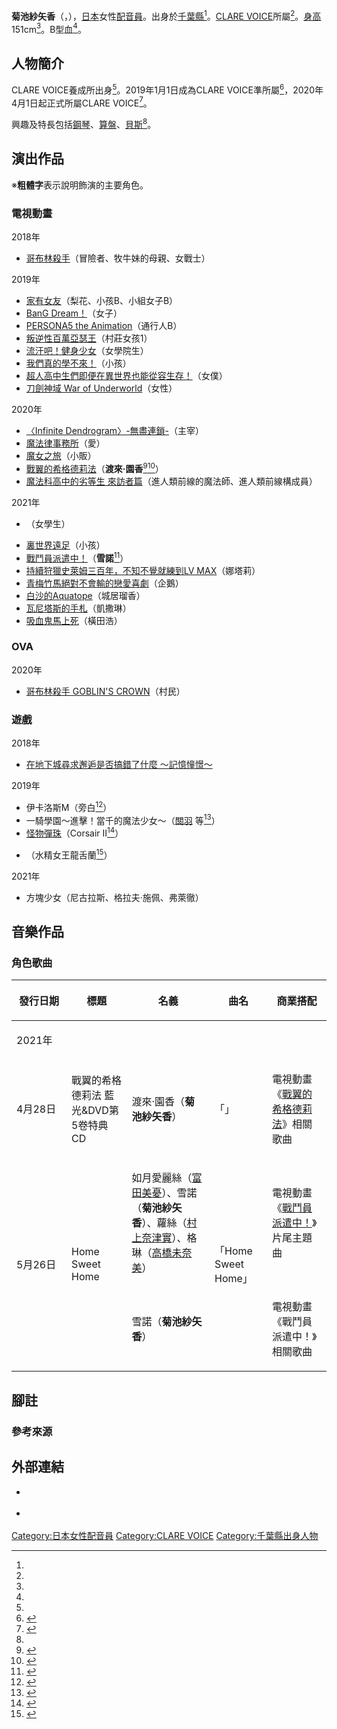 {{multiple issues|
{{Notability Unreferenced|time=2021-03-07T12:14:51+00:00}}
{{Primarysources|time=2021-03-07T12:14:51+00:00}}
}}
{{noteTA|G1=Anime}}
{{配音員
|姓名= 菊池紗矢香
|圖片= 
|尺寸= 
|替代= 
|簡介= 
|本名= 
|外文名= 菊池 紗矢香
|外文= ja
|羅馬拼音= 
|英文名= 
|暱稱= 
|藝名= 
|國籍= {{JPN}}
|籍貫= 
|出生地= 
|出身地= {{JPN}}[[千葉縣|千葉縣]]
|死歿地= 
|出生名= 
|生年= 
|生月= 5
|生日= 8
|歿年= 
|歿月= 
|歿日= 
|血型= B型
|配演語言= 
|教育程度= 
|母校= 
|所屬= [[CLARE_VOICE|CLARE VOICE]]
|宗教信仰= 
|配偶= 
|任職紀錄= 
|出道作= 
|代表作= 雪諾（[[戰鬥員派遣中！|戰鬥員派遣中！]]）
|網站= 
|其他= 
|module= {{Japanese|embed=yes|菊池 紗矢香|きくち さやか|Kikuchi Sayaka}}
}}
'''菊池紗矢香'''（{{lang-ja|菊池 紗矢香}}，{{bd||5月8日<ref name="clare-voice-pro">{{Cite web|url=https://clare-voice.co.jp/talent/sayaka_kikuchi|title=CLARE VOICE公式官網的聲優簡介|publisher=[[CLARE_VOICE|CLARE VOICE]]|accessdate=2021-03-07|language=ja}}</ref>||}}），[[日本|日本]]女性[[配音員|配音員]]。出身於[[千葉縣|千葉縣]]<ref name="clare-voice-pro" />。[[CLARE_VOICE|CLARE VOICE]]所屬<ref name="clare-voice-pro" />。[[身高|身高]]151cm<ref name="clare-voice-pro" />。B型[[血型|血]]<ref name="clare-voice-pro" />。

== 人物簡介 ==
CLARE VOICE養成所出身<ref name="clare-voice-pro" />。2019年1月1日成為CLARE VOICE準所屬<ref>{{Cite web|url=https://clare-voice.co.jp/info|script-title=ja:所属のお知らせ|publisher=CLARE VOICE|date=2019-01-01|accessdate=2020-07-23|language=ja|archiveurl=https://web.archive.org/web/20190104033805/https://clare-voice.co.jp/info|archivedate=2019-01-04}}</ref>，2020年4月1日起正式所屬CLARE VOICE<ref>{{Cite web|url=http://clare-voice.co.jp/info|script-title=ja:所属のお知らせ|publisher=CLARE VOICE|date=2020-04-01|accessdate=2020-07-23|language=ja|archiveurl=https://web.archive.org/web/20200401060705/http://clare-voice.co.jp/info|archivedate=2020-04-01}}</ref>。

興趣及特長包括[[鋼琴|鋼琴]]、[[算盤|算盤]]、[[電貝斯|貝斯]]<ref name="clare-voice-pro" />。

== 演出作品 ==
※'''粗體字'''表示說明飾演的主要角色。
=== 電視動畫 ===
; 2018年
* [[哥布林殺手|哥布林殺手]]（冒險者、牧牛妹的母親、女戰士）<!--10月7日-->

; 2019年
* [[家有女友|家有女友]]（梨花、小孩B、小組女子B）<!--1月12日-->
* [[BanG_Dream!|BanG Dream！]]（女子）<!--1月17日-->
* [[女神異聞錄5|PERSONA5 the Animation]]（通行人B）<!--3月23日-->
* [[叛逆性百萬亞瑟王|叛逆性百萬亞瑟王]]（村莊女孩1）<!--4月11日-->
* [[流汗吧！健身少女|流汗吧！健身少女]]（女學院生）<!--8月21日-->
* [[我們真的學不來！|我們真的學不來！]]（小孩）<!--10月20日-->
* [[超人高中生們即便在異世界也能從容生存！|超人高中生們即便在異世界也能從容生存！]]（女僕）<!--11月28日-->
* [[刀劍神域|刀劍神域 War of Underworld]]（女性）<!--12月22日-->

; 2020年
* [[〈Infinite_Dendrogram〉-無盡連鎖-|〈Infinite Dendrogram〉-無盡連鎖-]]（主宰）<!--4月2日-->
* [[魔法律事務所|魔法律事務所]]（愛）<!--7月14日-->
* [[魔女之旅|魔女之旅]]（小販）<!--10月2日-->
* [[戰翼的希格德莉法|戰翼的希格德莉法]]（'''渡來·園香'''<ref>{{Cite web|url=https://www.animatetimes.com/news/details.php?id=1592987334|script-title=ja:秋アニメ『戦翼のシグルドリーヴァ』キービジュアル、第一弾 声優&スタッフ情報が解禁！ 意気込みコメントも到着|work={{link-ja|animate Times|アニメイトタイムズ}}|publisher=[[安利美特|animate]]|date=2020-06-24|accessdate=2020-07-23|language=ja}}</ref><ref>{{Cite web|url=https://sigururi.com/staffcast|title=製作人員&配音員|work=原創動畫「戰翼的希格德莉法」公式官網|accessdate=2020-07-23|language=ja}}</ref>）<!--10月3日-->
* [[魔法科高中的劣等生|魔法科高中的劣等生 來訪者篇]]（進人類前線的魔法師、進人類前線構成員）<!--12月20日-->

; 2021年
* {{link-ja|WIXOSS DIVA(A)LIVE|WIXOSS DIVA(A)LIVE}}（女學生）<!--1月9日-->
* [[裏世界遠足|裏世界遠足]]（小孩）<!--1月18日-->
* [[戰鬥員派遣中！|戰鬥員派遣中！]]（'''雪諾'''<ref>{{Cite web|url=https://kisaragi-co.jp/#Staffcast|title=製作人員&配音員|work=電視動畫「戰鬥員派遣中！」公式官網|accessdate=2021-03-07|language=ja}}</ref>）<!--4月4日-->
* [[持續狩獵史萊姆三百年，不知不覺就練到LV_MAX|持續狩獵史萊姆三百年，不知不覺就練到LV MAX]]（娜塔莉）<!--4月10日-->
* [[青梅竹馬絕對不會輸的戀愛喜劇|青梅竹馬絕對不會輸的戀愛喜劇]]（企鵝）<!--4月14日-->
* [[白沙的Aquatope|白沙的Aquatope]]（城居瑠香）<!--7月9日-->
* [[瓦尼塔斯的手札|瓦尼塔斯的手札]]（凱撒琳）<!--7月24日-->
* [[吸血鬼馬上死|吸血鬼馬上死]]（橫田浩）<!--10月11日-->

=== OVA ===
; 2020年
* [[哥布林殺手|哥布林殺手 GOBLIN'S CROWN]]（村民）<!--2月1日-->
<!--=== 電影動畫 ===
=== 網路動畫 ===-->
=== 遊戲 ===
; 2018年
* [[在地下城尋求邂逅是否搞錯了什麼|在地下城尋求邂逅是否搞錯了什麼 ～記憶憧憬～]]
; 2019年
* 伊卡洛斯M（旁白<ref>{{Cite web|url=https://twitter.com/syk_kikuchi/status/1099314415336415232|title=2019年2月23日22:25 (JST)|work=菊池紗矢香的[[Twitter|Twitter]]|date=2019-02-23|accessdate=2020-07-23|language=ja}}</ref>）
* 一騎學園～進擊！當千的魔法少女～（[[關羽|關羽]] 等<ref>{{Cite web|url=https://twitter.com/syk_kikuchi/status/1127481903320162304|title=2019年5月12日15:53 (JST)|work=菊池紗矢香的Twitter|date=2019-05-12|accessdate=2020-07-23|language=ja}}</ref>）<!--5月12日-->
* [[怪物彈珠|怪物彈珠]]（Corsair II<ref name="ツイート20190602">{{Cite web|url=https://twitter.com/syk_kikuchi/status/1135756427757146113|title=2019年6月4日11:53 (JST)|work=菊池紗矢香的Twitter|date=2019-06-02|accessdate=2020-07-23|language=ja}}</ref>）<!--6月2日-->
* {{link-ja|言靈戰士KOTODAMAN|共闘ことばRPG コトダマン}}（水精女王龍舌蘭<ref>{{Cite web|url=https://twitter.com/kotodaman_pr/status/1189851758203408385|title=2019年10月31日18:29 (JST)|work=菊池紗矢香的Twitter|date=2019-10-31|accessdate=2020-07-23|language=ja}}</ref>）<!--10月31日-->
; 2021年
* 方塊少女（尼古拉斯、格拉夫·施佩、弗萊徹）<!--7月22日-->

== 音樂作品 ==
=== 角色歌曲 ===
{|class="wikitable" style="font-size:small" 
!style="width:4.5em"|發行日期!!標題!!名義!!曲名!!商業搭配
|-
!colspan="5"|2021年
|-
|4月28日
|戰翼的希格德莉法 藍光&DVD第5卷特典CD
|渡來·園香（'''菊池紗矢香'''）
|「{{lang|ja|ひまわり}}」
|電視動畫《[[戰翼的希格德莉法|戰翼的希格德莉法]]》相關歌曲
|-
|rowspan="2"|5月26日
|rowspan="2"|Home Sweet Home
|如月愛麗絲（[[富田美憂|富田美憂]]）、雪諾（'''菊池紗矢香'''）、蘿絲（[[村上奈津實|村上奈津實]]）、格琳（[[高橋未奈美|高橋未奈美]]）
|rowspan="2"|「Home Sweet Home」
|電視動畫《[[戰鬥員派遣中！|戰鬥員派遣中！]]》片尾主題曲
|-
|雪諾（'''菊池紗矢香'''）
|電視動畫《戰鬥員派遣中！》相關歌曲
|}

== 腳註 ==
<!--=== 注釋 ===
{{reflist|group="注"}}
; 成員
{{reflist|group="成員"}}-->

=== 參考來源 ===
{{reflist|40em}}

== 外部連結 ==
* {{Official|1=https://clare-voice.co.jp/talent/sayaka_kikuchi|name=CLARE VOICE公式官網的聲優簡介}} {{ja icon}}
* {{Twitter|syk_kikuchi}} {{ja icon}}

{{CLARE VOICE}}
{{DEFAULTSORT:Kikuchi Sayaka}}
[[Category:日本女性配音員|Category:日本女性配音員]]
[[Category:CLARE_VOICE|Category:CLARE VOICE]]
[[Category:千葉縣出身人物|Category:千葉縣出身人物]]
